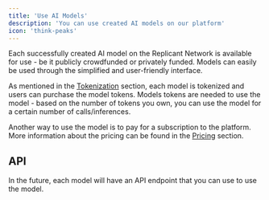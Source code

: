 ```yaml
---
title: 'Use AI Models'
description: 'You can use created AI models on our platform'
icon: 'think-peaks'
---
```


Each successfully created AI model on the Replicant Network is available for use - be it publicly crowdfunded or privately funded. Models can easily be used through the simplified and user-friendly interface.

As mentioned in the [Tokenization](/platform/tokenization) section, each model is tokenized and users can purchase the model tokens. Models tokens are needed to use the model - based on the number of tokens you own, you can use the model for a certain number of calls/inferences.

Another way to use the model is to pay for a subscription to the platform. More information about the pricing can be found in the [Pricing](/platform/pricing) section.

## API

In the future, each model will have an API endpoint that you can use to use the model.